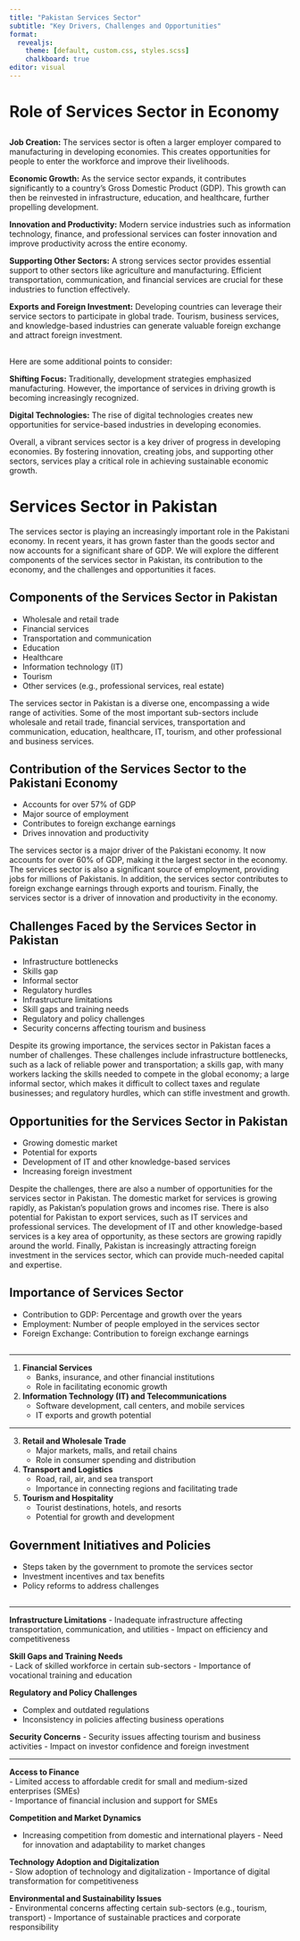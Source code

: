 ---
title: "Pakistan Services Sector"
subtitle: "Key Drivers, Challenges and Opportunities"
format:
  revealjs: 
    theme: [default, custom.css, styles.scss]
    chalkboard: true
editor: visual
---

# Role of Services Sector in Economy

## {.scrollable}

**Job Creation:**  The services sector is often a larger employer compared to manufacturing in developing economies. This creates opportunities for people to enter the workforce and improve their livelihoods. 


**Economic Growth:** As the service sector expands, it contributes significantly to a country's Gross Domestic Product (GDP). This growth can then be reinvested in infrastructure, education, and healthcare, further propelling development. 


**Innovation and Productivity:** Modern service industries such as information technology, finance, and professional services can foster innovation and improve productivity across the entire economy. 


**Supporting Other Sectors:** A strong services sector provides essential support to other sectors like agriculture and manufacturing. Efficient transportation, communication, and financial services are crucial for these industries to function effectively.

**Exports and Foreign Investment:** Developing countries can leverage their service sectors to participate in global trade. Tourism, business services, and knowledge-based industries can generate valuable foreign exchange and attract foreign investment.

## {.fragment .current-only} 

Here are some additional points to consider:

**Shifting Focus:** Traditionally, development strategies emphasized manufacturing. However, the importance of services in driving growth is becoming increasingly recognized. 

**Digital Technologies:** The rise of digital technologies creates new opportunities for service-based industries in developing economies. 

Overall, a vibrant services sector is a key driver of progress in developing economies. By fostering innovation, creating jobs, and supporting other sectors, services play a critical role in achieving sustainable economic growth.


# Services Sector in Pakistan

::: {.notes}
The services sector is playing an increasingly important role in the Pakistani economy. In recent years, it has grown faster than the goods sector and now accounts for a significant share of GDP. We will explore the different components of the services sector in Pakistan, its contribution to the economy, and the challenges and opportunities it faces.
:::

## Components of the Services Sector in Pakistan
-   Wholesale and retail trade
-   Financial services
-   Transportation and communication
-   Education
-   Healthcare
-   Information technology (IT)
-   Tourism
-   Other services (e.g., professional services, real estate)

::: {.notes}
The services sector in Pakistan is a diverse one, encompassing a wide range of activities. Some of the most important sub-sectors include wholesale and retail trade, financial services, transportation and communication, education, healthcare, IT, tourism, and other professional and business services.
:::

## Contribution of the Services Sector to the Pakistani Economy

-   Accounts for over 57% of GDP
-   Major source of employment
-   Contributes to foreign exchange earnings
-   Drives innovation and productivity

::: {.notes}
The services sector is a major driver of the Pakistani economy. It now accounts for over 60% of GDP, making it the largest sector in the economy. The services sector is also a significant source of employment, providing jobs for millions of Pakistanis. In addition, the services sector contributes to foreign exchange earnings through exports and tourism. Finally, the services sector is a driver of innovation and productivity in the economy.
:::

## Challenges Faced by the Services Sector in Pakistan

-   Infrastructure bottlenecks
-   Skills gap
-   Informal sector
-   Regulatory hurdles
-   Infrastructure limitations
-   Skill gaps and training needs
-   Regulatory and policy challenges
-   Security concerns affecting tourism and business

::: notes
Despite its growing importance, the services sector in Pakistan faces a number of challenges. These challenges include infrastructure bottlenecks, such as a lack of reliable power and transportation; a skills gap, with many workers lacking the skills needed to compete in the global economy; a large informal sector, which makes it difficult to collect taxes and regulate businesses; and regulatory hurdles, which can stifle investment and growth.
:::

## Opportunities for the Services Sector in Pakistan

-   Growing domestic market
-   Potential for exports
-   Development of IT and other knowledge-based services
-   Increasing foreign investment

::: notes
Despite the challenges, there are also a number of opportunities for the services sector in Pakistan. The domestic market for services is growing rapidly, as Pakistan's population grows and incomes rise. There is also potential for Pakistan to export services, such as IT services and professional services. The development of IT and other knowledge-based services is a key area of opportunity, as these sectors are growing rapidly around the world. Finally, Pakistan is increasingly attracting foreign investment in the services sector, which can provide much-needed capital and expertise.
:::

## Importance of Services Sector

-   Contribution to GDP: Percentage and growth over the years
-   Employment: Number of people employed in the services sector
-   Foreign Exchange: Contribution to foreign exchange earnings

##  {.fragment .current-only}

--- 

1.  **Financial Services**
    -   Banks, insurance, and other financial institutions
    -   Role in facilitating economic growth
2.  **Information Technology (IT) and Telecommunications**
    -   Software development, call centers, and mobile services
    -   IT exports and growth potential

---

3.  **Retail and Wholesale Trade**
    -   Major markets, malls, and retail chains
    -   Role in consumer spending and distribution
4.  **Transport and Logistics**
    -   Road, rail, air, and sea transport
    -   Importance in connecting regions and facilitating trade
5.  **Tourism and Hospitality**
    -   Tourist destinations, hotels, and resorts
    -   Potential for growth and development



## Government Initiatives and Policies

-   Steps taken by the government to promote the services sector
-   Investment incentives and tax benefits
-   Policy reforms to address challenges

## {.fragment .current-only} 

---

**Infrastructure Limitations** 
- Inadequate infrastructure affecting transportation, communication, and utilities 
- Impact on efficiency and competitiveness

**Skill Gaps and Training Needs**  
- Lack of skilled workforce in certain sub-sectors - Importance of vocational training and education

**Regulatory and Policy Challenges** 

- Complex and outdated regulations 
- Inconsistency in policies affecting business operations

**Security Concerns** - Security issues affecting tourism and business activities - Impact on investor confidence and foreign investment

------------------------------------------------------------------------

**Access to Finance**  
- Limited access to affordable credit for small and medium-sized enterprises (SMEs)  
- Importance of financial inclusion and support for SMEs

**Competition and Market Dynamics** 

- Increasing competition from domestic and international players - Need for innovation and adaptability to market changes

**Technology Adoption and Digitalization**  
- Slow adoption of technology and digitalization 
- Importance of digital transformation for competitiveness

**Environmental and Sustainability Issues**  
- Environmental concerns affecting certain sub-sectors (e.g., tourism, transport) 
- Importance of sustainable practices and corporate responsibility

